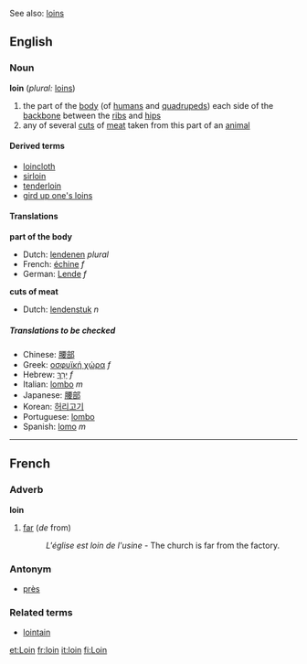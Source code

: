 See also: [[loins]]

==English==
===Noun===
'''loin''' (''plural:'' [[loins]])

#<!--DefA-->the part of the [[body]] (of [[human]]s and [[quadruped]]s) each side of the [[backbone]] between the [[rib]]s and [[hip]]s
#<!--DefB-->any of several [[cut]]s of [[meat]] taken from this part of an [[animal]]

====Derived terms====
*[[loincloth]]
*[[sirloin]]
*[[tenderloin]]
*[[gird up one's loins]]

====Translations====

<!--DefA-->'''part of the body'''
{{top}}
*Dutch: [[lendenen]] ''plural''
*French: [[échine]] ''f''
*German: [[Lende]] ''f''
{{mid}}
{{bottom}}

<!--DefB-->'''cuts of meat'''
{{top}}
*Dutch: [[lendenstuk]] ''n''
{{mid}}
{{bottom}}

=====Translations to be checked=====
<!--Remove this section once all of the translations below have been moved into the tables above.-->
{{checktrans}}

*Chinese: [[腰部]]
*Greek: [[οσφυϊκή χώρα]] ''f''
*Hebrew: [[ירך|יָרֵךְ]] ''f''
*Italian: [[lombo]] ''m''
*Japanese: [[腰部]]
*Korean: [[허리고기]]
*Portuguese: [[lombo]]
*Spanish: [[lomo]] ''m''

----
==French==
===Adverb===
'''loin'''

#<!--DefC--> [[far]] (''de'' from)
#:''L'église est loin de l'usine'' - The church is far from the factory.

===Antonym===
*[[près]]

===Related terms===
*[[lointain]]

[[et:Loin]]
[[fr:loin]]
[[it:loin]]
[[fi:Loin]]